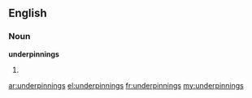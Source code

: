 ==English==

===Noun===
'''underpinnings'''

# {{plural of|[[underpinning]]}}

[[ar:underpinnings]]
[[el:underpinnings]]
[[fr:underpinnings]]
[[my:underpinnings]]